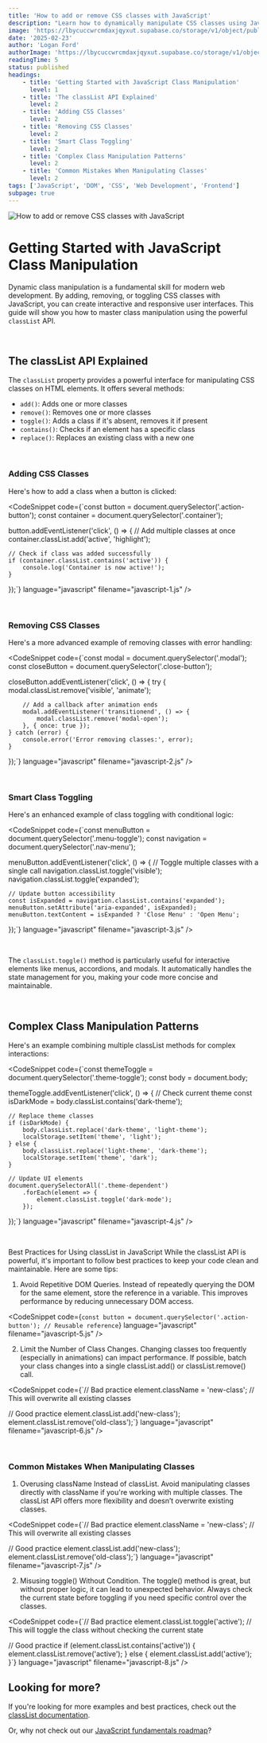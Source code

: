 ```yaml
---
title: 'How to add or remove CSS classes with JavaScript'
description: "Learn how to dynamically manipulate CSS classes using JavaScript's classList methods. Master adding, removing, and toggling classes with practical examples and best practices."
image: 'https://lbycuccwrcmdaxjqyxut.supabase.co/storage/v1/object/public/blog-images/how-to-add-or-remove-css-classes-with-javascript.png'
date: '2025-02-23'
author: 'Logan Ford'
authorImage: 'https://lbycuccwrcmdaxjqyxut.supabase.co/storage/v1/object/public/user-profile-pictures/3a57d7e8-8b80-483b-93d0-70fe1f06b0c0/logo.png?u=1l5im5h5n6e5'
readingTime: 5
status: published
headings:
    - title: 'Getting Started with JavaScript Class Manipulation'
      level: 1
    - title: 'The classList API Explained'
      level: 2
    - title: 'Adding CSS Classes'
      level: 2
    - title: 'Removing CSS Classes'
      level: 2
    - title: 'Smart Class Toggling'
      level: 2
    - title: 'Complex Class Manipulation Patterns'
      level: 2
    - title: 'Common Mistakes When Manipulating Classes'
      level: 2
tags: ['JavaScript', 'DOM', 'CSS', 'Web Development', 'Frontend']
subpage: true
---
```



<img className='max-h-80 object-cover w-full' src="https://lbycuccwrcmdaxjqyxut.supabase.co/storage/v1/object/public/marketing-images//pankaj-patel-_SgRNwAVNKw-unsplash.jpg" alt="How to add or remove CSS classes with JavaScript" />

# Getting Started with JavaScript Class Manipulation

Dynamic class manipulation is a fundamental skill for modern web development. By adding, removing, or toggling CSS classes with JavaScript, you can create interactive and responsive user interfaces. This guide will show you how to master class manipulation using the powerful `classList` API.

<br />

## The classList API Explained

The `classList` property provides a powerful interface for manipulating CSS classes on HTML elements. It offers several methods:

- `add()`: Adds one or more classes
- `remove()`: Removes one or more classes
- `toggle()`: Adds a class if it's absent, removes it if present
- `contains()`: Checks if an element has a specific class
- `replace()`: Replaces an existing class with a new one

<br />

### Adding CSS Classes

Here's how to add a class when a button is clicked:

<CodeSnippet code={`const button = document.querySelector('.action-button');
const container = document.querySelector('.container');

button.addEventListener('click', () => {
    // Add multiple classes at once
    container.classList.add('active', 'highlight');
    
    // Check if class was added successfully
    if (container.classList.contains('active')) {
        console.log('Container is now active!');
    }
});`} language="javascript" filename="javascript-1.js" />

<br />

### Removing CSS Classes

Here's a more advanced example of removing classes with error handling:

<CodeSnippet code={`const modal = document.querySelector('.modal');
const closeButton = document.querySelector('.close-button');

closeButton.addEventListener('click', () => {
    try {
        modal.classList.remove('visible', 'animate');
        
        // Add a callback after animation ends
        modal.addEventListener('transitionend', () => {
            modal.classList.remove('modal-open');
        }, { once: true });
    } catch (error) {
        console.error('Error removing classes:', error);
    }
});`} language="javascript" filename="javascript-2.js" />

<br />

### Smart Class Toggling

Here's an enhanced example of class toggling with conditional logic:

<CodeSnippet code={`const menuButton = document.querySelector('.menu-toggle');
const navigation = document.querySelector('.nav-menu');

menuButton.addEventListener('click', () => {
    // Toggle multiple classes with a single call
    navigation.classList.toggle('visible');
    navigation.classList.toggle('expanded');
    
    // Update button accessibility
    const isExpanded = navigation.classList.contains('expanded');
    menuButton.setAttribute('aria-expanded', isExpanded);
    menuButton.textContent = isExpanded ? 'Close Menu' : 'Open Menu';
});`} language="javascript" filename="javascript-3.js" />

<br />

The `classList.toggle()` method is particularly useful for interactive elements like menus, accordions, and modals. It automatically handles the state management for you, making your code more concise and maintainable.

<br />

## Complex Class Manipulation Patterns

Here's an example combining multiple classList methods for complex interactions:

<CodeSnippet code={`const themeToggle = document.querySelector('.theme-toggle');
const body = document.body;

themeToggle.addEventListener('click', () => {
    // Check current theme
    const isDarkMode = body.classList.contains('dark-theme');
    
    // Replace theme classes
    if (isDarkMode) {
        body.classList.replace('dark-theme', 'light-theme');
        localStorage.setItem('theme', 'light');
    } else {
        body.classList.replace('light-theme', 'dark-theme');
        localStorage.setItem('theme', 'dark');
    }
    
    // Update UI elements
    document.querySelectorAll('.theme-dependent')
        .forEach(element => {
            element.classList.toggle('dark-mode');
        });
});`} language="javascript" filename="javascript-4.js" />

<br />

Best Practices for Using classList in JavaScript
While the classList API is powerful, it's important to follow best practices to keep your code clean and maintainable. Here are some tips:

1. Avoid Repetitive DOM Queries.
Instead of repeatedly querying the DOM for the same element, store the reference in a variable. This improves performance by reducing unnecessary DOM access.

<CodeSnippet code={`const button = document.querySelector('.action-button'); // Reusable reference`} language="javascript" filename="javascript-5.js" />

2. Limit the Number of Class Changes.
Changing classes too frequently (especially in animations) can impact performance. If possible, batch your class changes into a single classList.add() or classList.remove() call.

<CodeSnippet code={`// Bad practice
element.className = 'new-class'; // This will overwrite all existing classes

// Good practice
element.classList.add('new-class');
element.classList.remove('old-class');`} language="javascript" filename="javascript-6.js" />

<br />

### Common Mistakes When Manipulating Classes

1. Overusing className Instead of classList.
Avoid manipulating classes directly with className if you're working with multiple classes. The classList API offers more flexibility and doesn’t overwrite existing classes.

<CodeSnippet code={`// Bad practice
element.className = 'new-class'; // This will overwrite all existing classes

// Good practice
element.classList.add('new-class');
element.classList.remove('old-class');`} language="javascript" filename="javascript-7.js" />

2. Misusing toggle() Without Condition.
The toggle() method is great, but without proper logic, it can lead to unexpected behavior. Always check the current state before toggling if you need specific control over the classes.

<CodeSnippet code={`// Bad practice
element.classList.toggle('active'); // This will toggle the class without checking the current state

// Good practice
if (element.classList.contains('active')) {
    element.classList.remove('active');
} else {
    element.classList.add('active');
}`} language="javascript" filename="javascript-8.js" />

## Looking for more?

If you're looking for more examples and best practices, check out the [classList documentation](https://developer.mozilla.org/en-US/docs/Web/API/Element/classList).

Or, why not check out our [JavaScript fundamentals roadmap](/roadmaps/javascript-fundamentals)?

<br />

